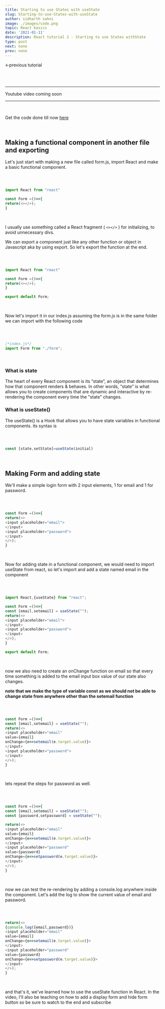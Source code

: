 ```yaml
---
title: Starting to use States with useState
slug: Starting-to-use-States-with-useState
author: sidharth sahni
image: ./images/code.png
topic: React basics
date: '2021-01-11'
description: React tutorial 2 - Starting to use States withState 
type: post  
next: none
prev: none
---
```


<div class="Mdxcontainer">

<AniLink cover direction="up" duration={1} to="/creating-your-first-react-app">&larr;previous tutorial</AniLink>

<br/>
<br/>

---

Youtube video coming soon

---

<br/>

Get the code done till now <a href="https://github.com/deevo-sage/React-basics/tree/React-tutorial-1" class="read-link">here</a>

<br/>

## Making a functional component in another file and exporting

Let's just start with making a new file called form.js, import React and make a basic functional component.

<br/>

<div class="code-block">

``` Javascript

import React from "react"

const Form =()=>{
return(<></>);
}

```

</div>

<br/>

I usually use something called a <Styleda href="https://reactjs.org/docs/fragments.html">React fragment</Styleda> ( ``` <></> ``` ) for initializing, to avoid unnecessary divs.

We can export a component just like any other function or object in Javascript aka by using export. So let's export the function at the end.

<br/>

<div class="code-block">

``` Javascript 

import React from "react"

const Form =()=>{
return(<></>);
}

export default Form;

```

</div>

<br/>

Now let's import it in our index.js assuming the form.js is in the same folder we can import with the following code

<br/>

<div class="code-block">

``` Javascript 

/*index.js*/
import Form from "./form";

```

</div>

<br/>

### What is state

The heart of every React component is its “state”, an object that determines how that component renders & behaves. In other words, “state” is what allows you to create components that are dynamic and interactive by re-rendering the component every time the "state" changes.

### What is useState()

The useState() is a Hook that allows you to have state variables in functional components. its syntax is 

<br/>

<div class="code-block">

``` Javascript 

const [state,setState]=useState(initial)

```

</div>

<br/>

## Making Form and adding state

We'll make a simple login form with 2 input elements, 1 for email and 1 for password.

<br/>

<div class="code-block">

``` Javascript 

const Form =()=>{
return(<>
<input placeholder="email">
</input>
<input placeholder="password">
</input>
</>);
}

```

</div>

<br/>

Now for adding state in a functional component, we would need to import useState from react, so let's import and add a state named email in the component 


<br/>

<div class="code-block">

``` Javascript 

import React,{useState} from "react";

const Form =()=>{
const [email,setemail] = useState("");
return(<>
<input placeholder="email">
</input>
<input placeholder="password">
</input>
</>);
}

export default Form;

```

</div>

<br/>

now we also need to create an onChange function on email so that every time something is added to the email input box value of our state also changes.

**note that we make the type of variable const as we should not be able to change state from anywhere other than the setemail function** 

<br/>

<div class="code-block">

``` Javascript 

const Form =()=>{
const [email,setemail] = useState("");
return(<>
<input placeholder="email" 
value={email}
onChange={e=>setemail(e.target.value)}>
</input>
<input placeholder="password">
</input>
</>);
}

```

</div>

<br/>

lets repeat the steps for password as well.

<br/>

<div class="code-block">

``` Javascript 

const Form =()=>{
const [email,setemail] = useState("");
const [password,setpassword] = useState("");

return(<>
<input placeholder="email" 
value={email}
onChange={e=>setemail(e.target.value)}>
</input>
<input placeholder="password" 
value={password} 
onChange={e=>setpassword(e.target.value)}>
</input>
</>);
}

```

</div>

<br/>

now we can test the re-rendering by adding a console.log anywhere inside the component. Let's add the log to show the current value of email and password.

<br/>

<div class="code-block">

``` Javascript 

return(<>
{console.log({email,password})}
<input placeholder="email" 
value={email}
onChange={e=>setemail(e.target.value)}>
</input>
<input placeholder="password" 
value={password} 
onChange={e=>setpassword(e.target.value)}>
</input>
</>);
}

```

</div>

<br/>

and that's it, we've learned how to use the useState function in React. In the video, I'll also be teaching on how to add a display form and hide form button so be sure to watch to the end and subscribe 

</div>
